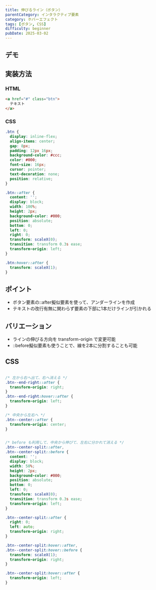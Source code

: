 ```yaml
---
title: 伸びるライン（ボタン）
parentCategory: インタラクティブ要素
category: ホバーエフェクト
tags: [ボタン, CSS]
difficulty: beginner
pubDate: 2025-03-02
---
```



## デモ

<IframeDemo/>

## 実装方法

### HTML

```html
<a href="#" class="btn">
  テキスト
</a>
```

### CSS

```css
.btn {
  display: inline-flex;
  align-items: center;
  gap: 8px;
  padding: 12px 16px;
  background-color: #ccc;
  color: #000;
  font-size: 16px;
  cursor: pointer;
  text-decoration: none;
  position: relative;
}

.btn::after {
  content: '';
  display: block;
  width: 100%;
  height: 2px;
  background-color: #000;
  position: absolute;
  bottom: 0;
  left: 0;
  right: 0;
  transform: scaleX(0);
  transition: transform 0.3s ease;
  transform-origin: left;
}

.btn:hover::after {
  transform: scaleX(1);
}

```




## ポイント
- ボタン要素の::after擬似要素を使って、アンダーラインを作成
- テキストの改行有無に関わらず要素の下部に1本だけラインが引かれる

## バリエーション
- ラインの伸びる方向を transform-origin で変更可能
- ::before擬似要素も使うことで、線を2本に分割することも可能

## CSS

```css

/* 左から右へ出て、右へ消える */
.btn--end-right::after {
  transform-origin: right;
}
.btn--end-right:hover::after {
  transform-origin: left;
}

/* 中央から左右へ */
.btn--center::after {
  transform-origin: center;
}


/* before も利用して、中央から伸びて、左右に分かれて消える */
.btn--center-split::after,
.btn--center-split::before {
  content: '';
  display: block;
  width: 50%;
  height: 2px;
  background-color: #000;
  position: absolute;
  bottom: 0;
  left: 0;
  transform: scaleX(0);
  transition: transform 0.3s ease;
  transform-origin: left;
}

.btn--center-split::after {
  right: 0;
  left: auto;
  transform-origin: right;
}

.btn--center-split:hover::after,
.btn--center-split:hover::before {
  transform: scaleX(1);
  transform-origin: right;
}

.btn--center-split:hover::after {
  transform-origin: left;
}

```